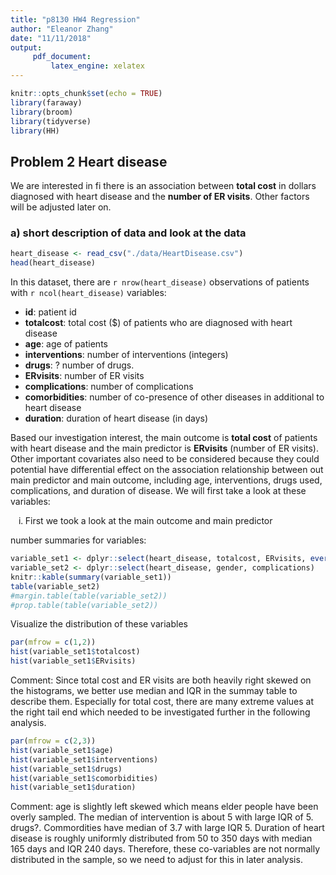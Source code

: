 ```yaml
---
title: "p8130 HW4 Regression"
author: "Eleanor Zhang"
date: "11/11/2018"
output: 
     pdf_document:
         latex_engine: xelatex
---
```


```r
knitr::opts_chunk$set(echo = TRUE)
library(faraway)
library(broom)
library(tidyverse)
library(HH) 
```

## Problem 2 Heart disease

We are interested in fi there is an association between __total cost__ in dollars diagnosed with heart disease and the __number of ER visits__. Other factors will be adjusted later on.

### a) short description of data and look at the data

```r
heart_disease <- read_csv("./data/HeartDisease.csv")
head(heart_disease)
```

In this dataset, there are `r nrow(heart_disease)` observations of patients with `r ncol(heart_disease)` variables:  

*  __id__: patient id
*  __totalcost__: total cost ($) of patients who are diagnosed with heart disease
*  __age__: age of patients
*  __interventions__: number of interventions (integers)
*  __drugs__: ? number of drugs.
*  __ERvisits__: number of ER visits
*  __complications__: number of complications
*  __comorbidities__: number of co-presence of other diseases in additional to heart disease
*  __duration__: duration of heart disease (in days)

Based our investigation interest, the main outcome is __total cost__ of patients with heart disease and the main predictor is __ERvisits__ (number of ER visits). Other important covariates also need to be considered because they could potential have differential effect on the association relationship between out main predictor and main outcome, including age, interventions, drugs used, complications, and duration of disease. We will first take a look at these variables:

i) First we took a look at the main outcome and main predictor

number summaries for variables:
```r
variable_set1 <- dplyr::select(heart_disease, totalcost, ERvisits, everything(), -c(id, gender, complications))
variable_set2 <- dplyr::select(heart_disease, gender, complications)
knitr::kable(summary(variable_set1))
table(variable_set2)
#margin.table(table(variable_set2))
#prop.table(table(variable_set2))
```

Visualize the distribution of these variables

```r
par(mfrow = c(1,2))
hist(variable_set1$totalcost)
hist(variable_set1$ERvisits)
```

Comment: Since total cost and ER visits are both heavily right skewed on the histograms, we better use median and IQR in the summay table to describe them. Especially for total cost, there are many extreme values at the right tail end which needed to be investigated further in the following analysis.

```r
par(mfrow = c(2,3))
hist(variable_set1$age)
hist(variable_set1$interventions)
hist(variable_set1$drugs)
hist(variable_set1$comorbidities)
hist(variable_set1$duration)
```

Comment: age is slightly left skewed which means elder people have been overly sampled. The median of intervention is about 5 with large IQR of 5. drugs?. Commordities have median of 3.7 with large IQR 5. Duration of heart disease is roughly uniformly distributed from 50 to 350 days with median 165 days and IQR 240 days. Therefore, these co-variables are not normally distributed in the sample, so we need to adjust for this in later analysis.

